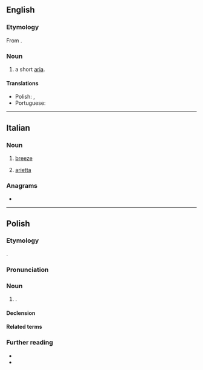 {{also|ariettą}}
==English==

===Etymology===
From {{bor|en|it|arietta||breeze}}.

===Noun===
{{en-noun}}

# {{lb|en|music}} a short [[aria]].

====Translations====
{{trans-top|a short aria}}
* Polish: {{t|pl|arieta|f}}, {{t+|pl|arietta|f}}
* Portuguese: {{t|pt|arieta|f}}
{{trans-mid}}
{{trans-bottom}}

----

==Italian==

===Noun===
{{it-noun|f}}

# [[breeze]]
# {{lb|it|music}} [[#English|arietta]]

===Anagrams===
* {{anagrams|it|a=aaeirtt|iterata|rateati|tariate|traiate}}

----

==Polish==
{{wp|lang=pl}}

===Etymology===
{{bor+|pl|it|arietta}}.

===Pronunciation===
{{pl-p}}

===Noun===
{{pl-noun|f}}

# {{lb|pl|music}} {{alternative form|pl|arieta}}.

====Declension====
{{pl-decl-noun-f}}

====Related terms====

{{col3|pl|title=noun|aria|arietka}}
===Further reading===
* {{R:pl:WSJP}}
* {{R:pl:PWN}}